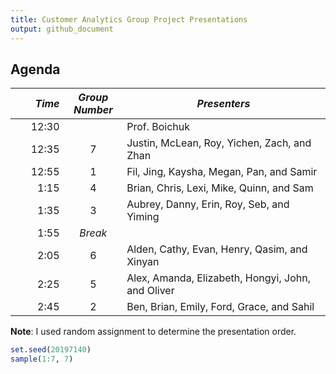 ```yaml
---
title: Customer Analytics Group Project Presentations
output: github_document
---
```


## Agenda
*Time*  | *Group Number* | *Presenters*
------------:| :------------: | ------------------------------------------------
12:30 |   | Prof. Boichuk
12:35	|	7	|	Justin, McLean, Roy, Yichen, Zach, and Zhan
12:55	|	1	|	Fil, Jing, Kaysha, Megan, Pan, and Samir
1:15	|	4	|	Brian, Chris, Lexi, Mike, Quinn, and Sam
1:35	|	3	|	Aubrey, Danny, Erin, Roy, Seb, and Yiming
1:55	|	*Break*   | 	|
2:05	|	6	|	Alden, Cathy, Evan, Henry, Qasim, and Xinyan
2:25	|	5	|	Alex, Amanda, Elizabeth, Hongyi, John, and Oliver
2:45	|	2	|	Ben, Brian, Emily, Ford, Grace, and Sahil

**Note**: I used random assignment to determine the presentation order.
```r
set.seed(20197140)
sample(1:7, 7)
```
